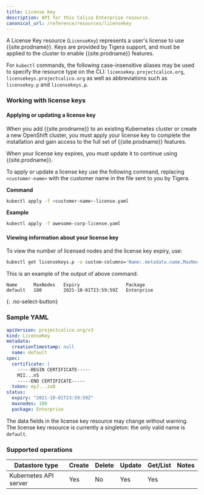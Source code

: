 ```yaml
---
title: License key
description: API for this Calico Enterprise resource. 
canonical_url: /reference/resources/licensekey
---
```


A License Key resource (`LicenseKey`) represents a user's license to use {{site.prodname}}. Keys are
provided by Tigera support, and must be applied to the cluster to enable
{{site.prodname}} features.

For `kubectl` commands, the following case-insensitive aliases may be used to specify
the resource type on the CLI: `licensekey.projectcalico.org`, `licensekeys.projectcalico.org`
as well as abbreviations such as `licensekey.p` and `licensekeys.p`.

### Working with license keys

#### Applying or updating a license key

When you add {{site.prodname}} to an existing Kubernetes cluster or create a
new OpenShift cluster, you must apply your license key to complete the installation
and gain access to the full set of {{site.prodname}} features.

When your license key expires, you must update it to continue using {{site.prodname}}.

To apply or update a license key use the following command, replacing `<customer-name>`
with the customer name in the file sent to you by Tigera.

**Command**
```bash
kubectl apply -f <customer-name>-license.yaml
```

**Example**
```bash
kubectl apply -f awesome-corp-license.yaml
```

#### Viewing information about your license key

To view the number of licensed nodes and the license key expiry, use:

```bash
kubectl get licensekeys.p -o custom-columns='Name:.metadata.name,MaxNodes:.status.maxnodes,Expiry:.status.expiry,PackageType:.status.package'
```

This is an example of the output of above command.

```
Name      MaxNodes   Expiry                 Package
default   100        2021-10-01T23:59:59Z   Enterprise
```
{: .no-select-button}

### Sample YAML

```yaml
apiVersion: projectcalico.org/v3
kind: LicenseKey
metadata:
  creationTimestamp: null
  name: default
spec:
  certificate: |
    -----BEGIN CERTIFICATE-----
    MII...n5
    -----END CERTIFICATE-----
  token: eyJ...zaQ
status:
  expiry: "2021-10-01T23:59:59Z"
  maxnodes: 100
  package: Enterprise
```

The data fields in the license key resource may change without warning.  The license key resource
is currently a singleton: the only valid name is `default`.

### Supported operations

| Datastore type        | Create | Delete | Update | Get/List | Notes
|-----------------------|--------|--------|--------|----------|------
| Kubernetes API server | Yes    |   No   | Yes    | Yes      |

